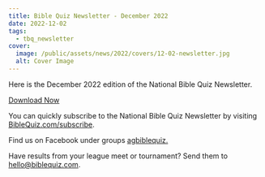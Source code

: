 ```yaml
---
title: Bible Quiz Newsletter - December 2022
date: 2022-12-02
tags:
  - tbq_newsletter
cover:
  image: /public/assets/news/2022/covers/12-02-newsletter.jpg
  alt: Cover Image
---
```


Here is the December 2022 edition of the National Bible Quiz Newsletter.

<a href="/assets/news/2022/12-newsletter.pdf" class="btn btn-primary">Download Now</a>

You can quickly subscribe to the National Bible Quiz Newsletter by visiting [BibleQuiz.com/subscribe](/subscribe).

Find us on Facebook under groups [agbiblequiz.](https://www.facebook.com/groups/agbiblequiz)

Have results from your league meet or tournament? Send them to [hello@biblequiz.com](mailto:hello@biblequiz.com).
